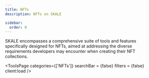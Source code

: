 ```yaml
---
title: NFTs
description: NFTs on SKALE

sidebar:
  order: 0
---
```



SKALE encompasses a comprehensive suite of tools and features specifically designed for NFTs, aimed at addressing the diverse requirements developers may encounter when creating their NFT collections.

<ToolsPage 
	categories={['NFTs']} 
	searchBar = {false}
	filters = {false}
	client:load 
/>
